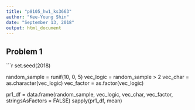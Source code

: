 ```yaml
---
title: "p8105_hw1_ks3663"
author: "Kee-Young Shin"
date: "September 13, 2018"
output: html_document
---
```

## Problem 1

```r
set.seed(2018)

random_sample = runif(10, 0, 5)
vec_logic = random_sample > 2
vec_char = as.character(vec_logic) 
vec_factor = as.factor(vec_logic) 

pr1_df = data.frame(random_sample, vec_logic, vec_char, vec_factor, stringsAsFactors = FALSE)
sapply(pr1_df, mean)


